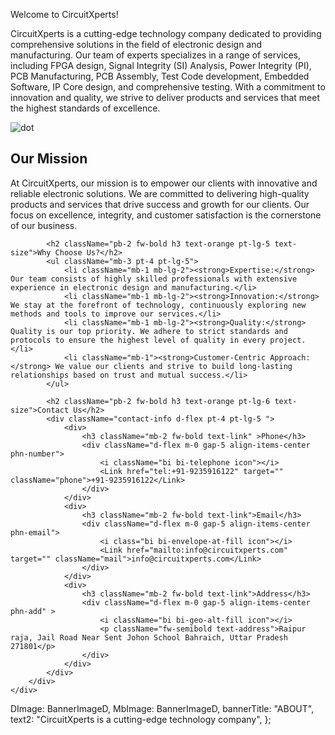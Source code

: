 <AboutStyle>
<Banner banner={banner} />
<div className="about-page">
    <div className="site-container">
        <div className="main-content mb-5 mb-lg-6">
            <p className="pb-2 fw-bold h1 text-orange">Welcome to <span className="gradient-text">CircuitXperts!</span></p>
            <div className="left-content d-lg-flex py-lg-5 align-items-center">
                <p className="head-text pb-3 pe-lg-6 pt-4 pt-lg-2">CircuitXperts is a cutting-edge technology company dedicated to providing comprehensive solutions in the field of electronic design and manufacturing. Our team of experts specializes in a range of services, including FPGA design, Signal Integrity (SI) Analysis, Power Integrity (PI), PCB Manufacturing, PCB Assembly, Test Code development, Embedded Software, IP Core design, and comprehensive testing. With a commitment to innovation and quality, we strive to deliver products and services that meet the highest standards of excellence.</p>
                <Image src={FpgImg} alt="dot" className="m-auto image-right" />
            </div>
            <h2 className="pb-2 fw-bold h3 text-orange pt-4 text-size">Our Mission</h2>
            <p className="mb-3 pt-4 pt-lg-5 pb-1">At CircuitXperts, our mission is to empower our clients with innovative and reliable electronic solutions. We are committed to delivering high-quality products and services that drive success and growth for our clients. Our focus on excellence, integrity, and customer satisfaction is the cornerstone of our business.</p>

            <h2 className="pb-2 fw-bold h3 text-orange pt-lg-5 text-size">Why Choose Us?</h2>
            <ul className="mb-3 pt-4 pt-lg-5">
                <li className="mb-1 mb-lg-2"><strong>Expertise:</strong> Our team consists of highly skilled professionals with extensive experience in electronic design and manufacturing.</li>
                <li className="mb-1 mb-lg-2"><strong>Innovation:</strong> We stay at the forefront of technology, continuously exploring new methods and tools to improve our services.</li>
                <li className="mb-1 mb-lg-2"><strong>Quality:</strong> Quality is our top priority. We adhere to strict standards and protocols to ensure the highest level of quality in every project.</li>
                <li className="mb-1"><strong>Customer-Centric Approach:</strong> We value our clients and strive to build long-lasting relationships based on trust and mutual success.</li>
            </ul>

            <h2 className="pb-2 fw-bold h3 text-orange pt-lg-6 text-size">Contact Us</h2>
            <div className="contact-info d-flex pt-4 pt-lg-5 ">
                <div>
                    <h3 className="mb-2 fw-bold text-link" >Phone</h3>
                    <div className="d-flex m-0 gap-5 align-items-center phn-number">
                        <i className="bi bi-telephone icon"></i>
                        <Link href="tel:+91-9235916122" target="" className="phone">+91-9235916122</Link>
                    </div>
                </div>
                <div>
                    <h3 className="mb-2 fw-bold text-link">Email</h3>
                    <div className="d-flex m-0 gap-5 align-items-center phn-email">
                        <i class="bi bi-envelope-at-fill icon"></i>
                        <Link href="mailto:info@circuitxperts.com" target="" className="mail">info@circuitxperts.com</Link>
                    </div>
                </div>
                <div>
                    <h3 className="mb-2 fw-bold text-link">Address</h3>
                    <div className="d-flex m-0 gap-5 align-items-center phn-add" >
                        <i className="bi bi-geo-alt-fill icon"></i>
                        <p className="fw-semibold text-address">Raipur raja, Jail Road Near Sent Johon School Bahraich, Uttar Pradesh 271801</p>
                    </div>
                </div>
            </div>
        </div>
    </div>

</div>
</ AboutStyle>


  DImage: BannerImageD,
  MbImage: BannerImageD,
  bannerTitle: "ABOUT",
  text2: "CircuitXperts is a cutting-edge technology company",
};

